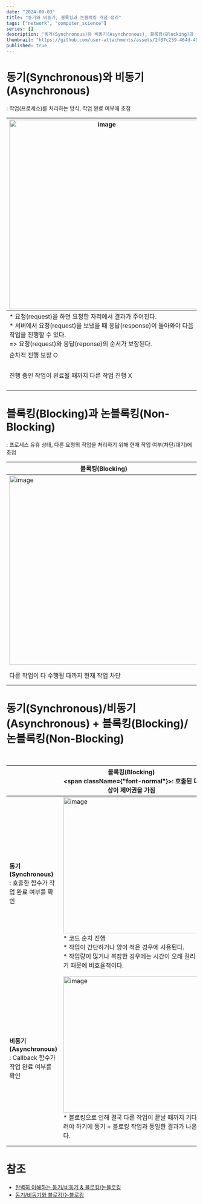 ```yaml
---
date: "2024-09-03"
title: "동기와 비동기, 블록킹과 논블럭킹 개념 정리"
tags: ["network", "computer_science"]
series: []
description: "동기(Synchronous)와 비동기(Asynchronous), 블록킹(Blocking)과 논블록킹(Non-Blocking)에 대해 알아보기"
thumbnail: "https://github.com/user-attachments/assets/2f87c239-464d-4974-9d9e-0ad75168fc14"
published: true
---
```

# 동기(Synchronous)와 비동기(Asynchronous)
: 작업(프로세스)를 처리하는 방식, 작업 완료 여부에 초점

| <img width="500" alt="image" src="https://github.com/user-attachments/assets/30ccd6f4-0f16-4aff-af19-e1c6ae73b203"/> | <img width="500" alt="image" src="https://github.com/user-attachments/assets/858dd7cc-d9be-41ec-a669-935c49d89de9"/> |
| --- | --- |
| * 요청(request)을 하면 요청한 자리에서 결과가 주어진다.<br/>* 서버에서 요청(request)을 보냈을 때 응답(response)이 돌아와야 다음 작업을 진행할 수 있다.<br/> => <span className="yellow">요청(request)와 응답(reponse)의 순서가 보장된다.</span>| * 요청(request)한 결과는 동시에 일어나지 않는다.<br/>* 요청(request)을 보냈을 때 응답(reponse)과 상관없이 다음 동작을 수행할 수 있다.<br/>=> <span className="yellow">요청(request)와 응답(reponse)의 순서가 보장되지 않는다.</span>|
| 순차적 진행 보장 O | 순차적 진행 보장 X |
| 진행 중인 작업이 완료될 때까지 다른 작업 진행 X | 진행 중인 작업이 완료되지 않더라도 다른 작업 진행 O <br/>=> 느린 작업이 발생하더라도 다른 작업을 진행하기에 전반적인 시스템 성능 향상에 도움을 줄 수 있음 |

# 블록킹(Blocking)과 논블록킹(Non-Blocking)
: 프로세스 유휴 상태, 다른 요청의 작업을 처리하기 위해 현재 작업 여부(차단/대기)에 초점

| 블록킹(Blocking) | 논블록킹(Non-Blocking) |
| --- | --- |
| <img width="500" alt="image" src="https://github.com/user-attachments/assets/534407bf-a9f4-4f0f-a885-9156a9418d78"/> | <img width="500" alt="image" src="https://github.com/user-attachments/assets/024083e1-c2fc-4e23-8414-8b1223e65071"/> |
| 다른 작업이 다 수행될 때까지 현재 작업 차단 | 다른 작업과 현재 작업이 동시에 진행(현재 작업을 막지 않음 = non-blocking) |

# 동기(Synchronous)/비동기(Asynchronous) + 블록킹(Blocking)/논블록킹(Non-Blocking)
<br/>

| | 블록킹(Blocking)<br/><span className={"font-normal"}>: 호출된 대상이 제어권을 가짐</span> | 논블록킹(Non-Blocking)<br/><span className={"font-normal"}>: 호출한 대상이 제어권을 가짐</span> |
| --- | --- | --- |
|**동기(Synchronous)**<br/>: 호출한 함수가 작업 완료 여부를 확인| <img width="360" alt="image" src="https://github.com/user-attachments/assets/60be6096-a2ee-4a6b-a080-b1cce0ac63fd"/><br/>* 코드 순차 진행<br/>* 작업이 간단하거나 양이 적은 경우에 사용된다.<br/>* 작업량이 많거나 복잡한 경우에는 시간이 오래 걸리기 때문에 비효율적이다. | <img width="360" alt="image" src="https://github.com/user-attachments/assets/aa1f156b-faca-429c-926e-a98f0fc752c5"/><br/>* 자신의 작업을 진행하고 있지만 다른 작업과의 동기를 위해서 계속해서 다른 작업의 완료 여부를 조회한다. |
|**비동기(Asynchronous)**<br/>: Callback 함수가 작업 완료 여부를 확인| <img width="360" alt="image" src="https://github.com/user-attachments/assets/aa808961-5b90-4c22-8b5b-2594b9a00afa"/><br/>* 블로킹으로 인해 결국 다른 작업이 끝날 때까지 기다려야 하기에 동기 + 블로킹 작업과 동일한 결과가 나온다. | <img width="360" alt="image" src="https://github.com/user-attachments/assets/c567926e-d881-4b97-9855-20020c89ece0"/><br/>* 자원이 충분하다면 가장 효율이 좋은 조합이다.<br/>* 순차가 보장되지 않기에 동기가 필요하지 않고 작업이 대규모이고 시간이 오래 걸리는 경우에 사용하면 좋다. |

# 참조
* [완벽히 이해하는 동기/비동기 & 블로킹/논블로킹](https://inpa.tistory.com/entry/%F0%9F%91%A9%E2%80%8D%F0%9F%92%BB-%EB%8F%99%EA%B8%B0%EB%B9%84%EB%8F%99%EA%B8%B0-%EB%B8%94%EB%A1%9C%ED%82%B9%EB%85%BC%EB%B8%94%EB%A1%9C%ED%82%B9-%EA%B0%9C%EB%85%90-%EC%A0%95%EB%A6%AC)
* [동기/비동기와 블로킹/논블로킹](https://deveric.tistory.com/99)